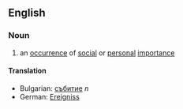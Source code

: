 ==English==

===Noun===

# an [[occurrence]] of [[social]] or [[personal]] [[importance]]

====Translation====

*Bulgarian: [[събитие]] ''n''
*German: [[Ereigniss]]